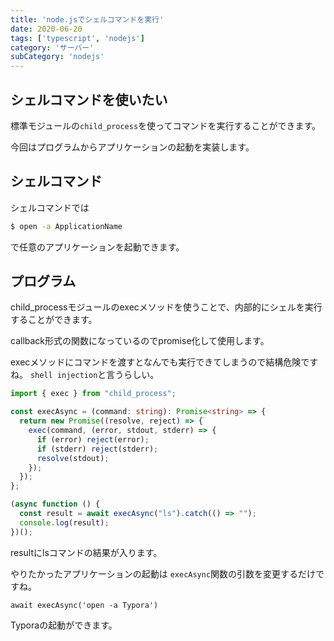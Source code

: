 ```yaml
---
title: 'node.jsでシェルコマンドを実行'
date: 2020-06-20
tags: ['typescript', 'nodejs']
category: 'サーバー'
subCategory: 'nodejs'
---
```


## シェルコマンドを使いたい

標準モジュールの`child_process`を使ってコマンドを実行することができます。

今回はプログラムからアプリケーションの起動を実装します。

## シェルコマンド

シェルコマンドでは

```bash
$ open -a ApplicationName
```

で任意のアプリケーションを起動できます。

## プログラム

child_processモジュールのexecメソッドを使うことで、内部的にシェルを実行することができます。

callback形式の関数になっているのでpromise化して使用します。

execメソッドにコマンドを渡すとなんでも実行できてしまうので結構危険ですね。 `shell injection`と言うらしい。

```typescript
import { exec } from "child_process";

const execAsync = (command: string): Promise<string> => {
  return new Promise((resolve, reject) => {
    exec(command, (error, stdout, stderr) => {
      if (error) reject(error);
      if (stderr) reject(stderr);
      resolve(stdout);
    });
  });
};

(async function () {
  const result = await execAsync("ls").catch(() => "");
  console.log(result);
})();
```

resultにlsコマンドの結果が入ります。

やりたかったアプリケーションの起動は `execAsync`関数の引数を変更するだけですね。

```type
await execAsync('open -a Typora')
```

Typoraの起動ができます。
